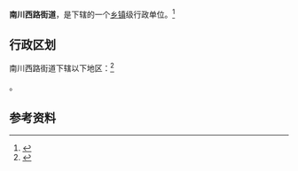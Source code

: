 {{中国乡级行政区|63/01/03/007/000}}

'''南川西路街道'''，是{{PRC admin/fullname|63/01/03/007/000|3}}下辖的一个[[乡镇|乡镇]]级行政单位。<ref>{{PRC admin/ref sgc|{{PRC admin/parent|63/01/03/007/000}}}}</ref>

== 行政区划 ==

南川西路街道下辖以下地区：<ref>{{PRC admin/ref sgc|63/01/03/007/000}}</ref>

{{PRC admin/children|63/01/03/007/000}}。

== 参考资料 ==

{{reflist}}

{{行政区划小作品}}
{{PRC admin/navcat|63/01/03/007/000}}
